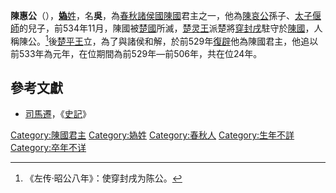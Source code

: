'''陳惠公'''（{{bd|？||前506年||}}），[[妫姓|'''媯'''姓]]，名'''吳'''，為[[春秋时期|春秋]][[諸侯國|諸侯國]][[陳國|陳國]]君主之一，他為[[陳哀公|陳哀公]]孫子、[[太子偃師|太子偃師]]的兒子，前534年11月，陳國被[[楚國|楚國]]所滅，[[楚灵王|楚灵王]]派楚將[[穿封戌|穿封戌]]駐守於[[陳國|陳國]]，人稱陳公。<ref>《左传·昭公八年》：使穿封戌为陈公。</ref>後[[楚平王|楚平王]]立，為了與諸侯和解，於前529年[[復辟|復辟]]他為陳國君主，他追以前533年為元年，在位期間為前529年—前506年，共在位24年。

==參考文獻==
*[[司馬遷|司馬遷]]，《[[史記|史記]]》

{{start box}}
{{s-before|[[穿封戌|穿封戌]]}}
{{s-title|[[春秋时期|春秋]][[陳國|陳國]]君主|在位期間前529年—前506年，共在位24年}}
{{s-after|[[陳懷公|陳懷公]]}}
{{end box}}
{{陈国君主}}
[[Category:陳國君主|Category:陳國君主]]
[[Category:媯姓|Category:媯姓]]
[[Category:春秋人|Category:春秋人]]
[[Category:生年不詳|Category:生年不詳]]
[[Category:卒年不详|Category:卒年不详]]